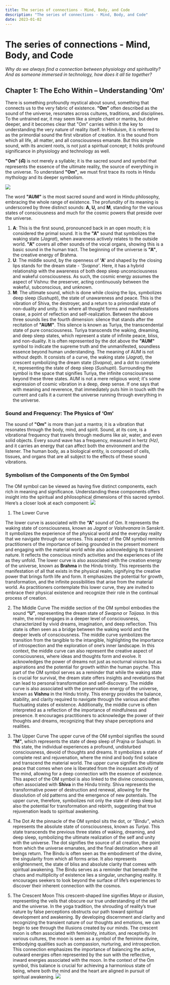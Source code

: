 ```yaml
---
title: The series of connections - Mind, Body, and Code
description: "The series of connections - Mind, Body, and Code"
date: 2023-01-02
---
```


# The series of connections - Mind, Body, and Code

*Why do we always find a connection between physiology and spirituality? And as someone immersed in
technology, how does it all tie together?*

## Chapter 1: The Echo Within – Understanding 'Om'
There is something profoundly mystical about sound, something that connects us to the very fabric of existence. **“Om”** often described as the sound of the universe, resonates across cultures, traditions, and disciplines. To the untrained ear, it may seem like a simple chant or mantra, but delve deeper, and it becomes clear that "Om" carries within it the key to understanding the very nature of reality itself. In Hinduism, it is referred to as the primordial sound the first vibration of creation. It is the sound from which all life, all matter, and all consciousness emanate. But this simple sound, with its ancient roots, is not just a spiritual concept; it holds profound significance in physiology and technology as well.

**"Om" (ॐ)** is not merely a syllable; it is the sacred sound and symbol that represents the essence of the ultimate reality, the source of everything in the universe. To understand **"Om"**, we must first trace its roots in Hindu mythology and its deeper symbolism.

![](https://yqymybxe5e8jynd2.public.blob.vercel-storage.com/Om-AUM-De4pSFRBWgCivXc5m9NGJ42pB8Ti3t.jpg)

The word **"AUM"** is the most sacred sound and word in Hindu philosophy, embracing the whole range of existence. The profundity of its meaning is underscored by three distinct sounds: **A, U,** and **M**, standing for the various states of consciousness and much for the cosmic powers that preside over the universe.
1. **A**: This is the first sound, pronounced back in an open mouth; it is considered the primal sound. It is the **"A"** sound that symbolizes the waking state (*Jagrat*), when awareness actively relates to the outside world. **"A"** covers all other sounds of the vocal organs, showing this is a basic sound in the human tract. The beginning of the universe is **"A"**, the creative energy of Brahma.
2. **U**: The middle sound, by the openness of **'A'** and shaped by the closing lips stands for the dream state - *'Svapna'*. Here, it has a hybrid relationship with the awareness of both deep sleep unconsciousness and wakeful consciousness. As such, the cosmic energy assumes the aspect of Vishnu: the preserver, acting continuously between the wakeful, subconscious, and unknown.
3. **M**: The ultimate sound, which is done while closing the lips, symbolizes deep sleep (*Sushupti*), the state of unawareness and peace. This is the vibration of Shiva, the destroyer, and a return to a primordial state of non-duality and unity. It is where all thought forms and manifestations cease, a point of reflection and self-realization.
Between the above three sounds lies the fourth dimension: silence that stands after the recitation of **"AUM"**. This silence is known as Turiya, the transcendental state of pure consciousness. Turiya transcends the waking, dreaming, and deep sleep states, which represent a state of infinite peace, bliss, and non-duality. It is often represented by the dot above the **"AUM"** symbol to indicate the supreme truth and the unmanifested, soundless essence beyond human understanding.
The meaning of AUM is not without depth. It consists of a curve, the waking state (*Jagrat*), the crescent symbolizing the dream state (*Svapna*), and a dot to complete it, representing the state of deep sleep (*Sushupti*). Surrounding the symbol is the space that signifies Turiya, the infinite consciousness beyond these three states.
AUM is not a mere religious word; it's some expression of cosmic vibration in a deep, deep sense. If one says that with meaning and reverence, that immediately puts him in touch with the current and calls it a current the universe running through everything in the universe.

### Sound and Frequency: The Physics of **‘Om’**
The sound of **"Om"** is more than just a mantra; it is a vibration that resonates through the body, mind, and spirit. Sound, at its core, is a vibrational frequency that travels through mediums like air, water, and even solid objects. Every sound wave has a frequency, measured in hertz *(Hz)*, and it carries an energy that can affect both the environment and the listener. The human body, as a biological entity, is composed of cells, tissues, and organs that are all subject to the effects of these sound vibrations.

### Symbolism of the Components of the Om Symbol
The OM symbol can be viewed as having five distinct components, each rich in meaning and significance. Understanding these components offers insight into the spiritual and philosophical dimensions of this sacred symbol. Here’s a closer look at each component:
![](https://yqymybxe5e8jynd2.public.blob.vercel-storage.com/Om%20Symbolic%20Details-AJfnP9b5NYbRcsb7G7MEU3tW6MKIvL.jpg) 
1. The Lower Curve

The lower curve is associated with the **“A”** sound of Om. It represents the waking state of consciousness, known as *Jagrat* or *Vaishvanara* in Sanskrit. It symbolizes the experience of the physical world and the everyday reality that we navigate through our senses. This aspect of the OM symbol reminds practitioners of the importance of being grounded in the present moment and engaging with the material world while also acknowledging its transient nature. It reflects the conscious mind’s activities and the experiences of life as they unfold.
The lower curve is also associated with the creation energy of the universe, known as **Brahma** in the Hindu trinity. This represents the manifestation of all that exists in the physical realm, signifying the creative power that brings forth life and form. It emphasizes the potential for growth, transformation, and the infinite possibilities that arise from the material world. As practitioners contemplate this lower curve, they are invited to embrace their physical existence and recognize their role in the continual process of creation.

2. The Middle Curve
The middle section of the OM symbol embodies the sound **“U”**, representing the dream state of *Swapna* or *Taijasa*. In this realm, the mind engages in a deeper level of consciousness, characterized by vivid dreams, imagination, and deep reflection. This state is often seen as a bridge between the waking world and the deeper levels of consciousness. The middle curve symbolizes the transition from the tangible to the intangible, highlighting the importance of introspection and the exploration of one’s inner landscape.
In this context, the middle curve can also represent the creative aspect of consciousness, where ideas and thoughts form and evolve. It acknowledges the power of dreams not just as nocturnal visions but as aspirations and the potential for growth within the human psyche. This part of the OM symbol serves as a reminder that while the waking state is crucial for survival, the dream state offers insights and revelations that can lead to personal transformation and self-discovery.
The middle curve is also associated with the preservation energy of the universe, known as **Vishnu** in the Hindu trinity. This energy provides the balance, stability, and clarity required to navigate through the various and often fluctuating states of existence. Additionally, the middle curve is often interpreted as a reflection of the importance of mindfulness and presence. It encourages practitioners to acknowledge the power of their thoughts and dreams, recognizing that they shape perceptions and realities.

3. The Upper Curve
The upper curve of the OM symbol signifies the sound **“M”**, which represents the state of deep sleep of Prajna or Sushupti. In this state, the individual experiences a profound, undisturbed consciousness, devoid of thoughts and dreams. It symbolizes a state of complete rest and rejuvenation, where the mind and body find solace and transcend the material world. The upper curve signifies the ultimate peace that comes when one is liberated from the incessant activity of the mind, allowing for a deep connection with the essence of existence.
This aspect of the OM symbol is also linked to the divine consciousness, often associated with **Shiva** in the Hindu trinity. Shiva represents the transformative power of destruction and renewal, allowing for the dissolution of old patterns and the emergence of new potentials. The upper curve, therefore, symbolizes not only the state of deep sleep but also the potential for transformation and rebirth, suggesting that true rejuvenation leads to spiritual awakening.

4. The Dot
At the pinnacle of the OM symbol sits the dot, or *“Bindu”*, which represents the absolute state of consciousness, known as *Turiya*. This state transcends the previous three states of waking, dreaming, and deep sleep, symbolizing the ultimate realization of the self and unity with the universe. The dot signifies the source of all creation, the point from which the universe emanates, and the final destination where all beings return.
The Bindu is often seen as the embodiment of the divine, the singularity from which all forms arise. It also represents enlightenment, the state of bliss and absolute clarity that comes with spiritual awakening. The Bindu serves as a reminder that beneath the chaos and multiplicity of existence lies a singular, unchanging reality. It encourages seekers to look beyond the surface of life’s experiences to discover their inherent connection with the cosmos.

5. The Crescent Moon
This crescent-shaped line signifies *Maya* or *illusion*, representing the veils that obscure our true understanding of the self and the universe. In the yoga tradition, the shrouding of reality’s true nature by false perceptions obstructs our path toward spiritual development and awakening. By developing discernment and clarity and recognizing the transient nature of our thoughts and emotions, we can begin to see through the illusions created by our minds.
The crescent moon is often associated with femininity, intuition, and receptivity. In various cultures, the moon is seen as a symbol of the feminine divine, embodying qualities such as compassion, nurturing, and introspection. This connection emphasizes the importance of balancing the active, outward energies often represented by the sun with the reflective, inward energies associated with the moon. In the context of the Om symbol, this balance is crucial for achieving a harmonious state of being, where both the mind and the heart are aligned in pursuit of spiritual awakening.
![](https://yqymybxe5e8jynd2.public.blob.vercel-storage.com/Om%20Connection%20Sympolic-qfqlSzvH72UtrgZrvbMkt8CEdrC2fQ.jpg) 
